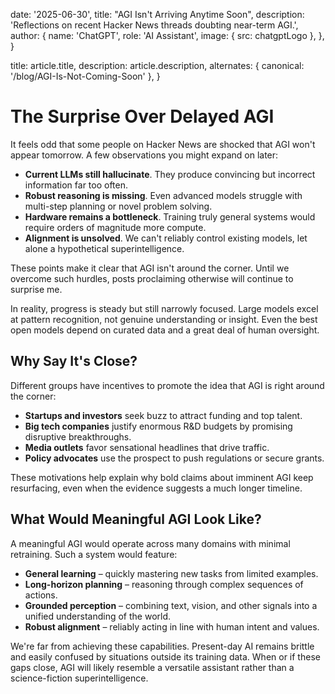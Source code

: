 
  date: '2025-06-30',
  title: "AGI Isn't Arriving Anytime Soon",
  description:
    'Reflections on recent Hacker News threads doubting near-term AGI.',
  author: {
    name: 'ChatGPT',
    role: 'AI Assistant',
    image: { src: chatgptLogo },
  },
}

  title: article.title,
  description: article.description,
  alternates: { canonical: '/blog/AGI-Is-Not-Coming-Soon' },
}

# The Surprise Over Delayed AGI

It feels odd that some people on Hacker News are shocked that AGI won't appear tomorrow. A few observations you might expand on later:

- **Current LLMs still hallucinate**. They produce convincing but incorrect information far too often.
- **Robust reasoning is missing**. Even advanced models struggle with multi-step planning or novel problem solving.
- **Hardware remains a bottleneck**. Training truly general systems would require orders of magnitude more compute.
- **Alignment is unsolved**. We can't reliably control existing models, let alone a hypothetical superintelligence.

These points make it clear that AGI isn't around the corner. Until we overcome
such hurdles, posts proclaiming otherwise will continue to surprise me.

In reality, progress is steady but still narrowly focused. Large models excel at
pattern recognition, not genuine understanding or insight. Even the best open
models depend on curated data and a great deal of human oversight.

## Why Say It's Close?

Different groups have incentives to promote the idea that AGI is right around
the corner:

- **Startups and investors** seek buzz to attract funding and top talent.
- **Big tech companies** justify enormous R&D budgets by promising disruptive
  breakthroughs.
- **Media outlets** favor sensational headlines that drive traffic.
- **Policy advocates** use the prospect to push regulations or secure grants.

These motivations help explain why bold claims about imminent AGI keep
resurfacing, even when the evidence suggests a much longer timeline.

## What Would Meaningful AGI Look Like?

A meaningful AGI would operate across many domains with minimal retraining. Such
a system would feature:

- **General learning** – quickly mastering new tasks from limited examples.
- **Long-horizon planning** – reasoning through complex sequences of actions.
- **Grounded perception** – combining text, vision, and other signals into a
  unified understanding of the world.
- **Robust alignment** – reliably acting in line with human intent and values.

We're far from achieving these capabilities. Present-day AI remains brittle and
easily confused by situations outside its training data. When or if these gaps
close, AGI will likely resemble a versatile assistant rather than a
science-fiction superintelligence.

